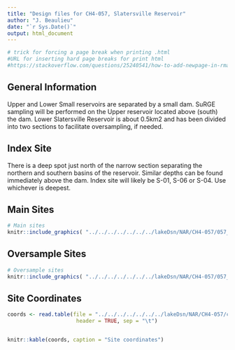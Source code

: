 ```yaml
---
title: "Design files for CH4-057, Slatersville Reservoir"
author: "J. Beaulieu"
date: "`r Sys.Date()`"
output: html_document
---
```


```r
# trick for forcing a page break when printing .html
#URL for inserting hard page breaks for print html
#https://stackoverflow.com/questions/25240541/how-to-add-newpage-in-rmarkdown-in-a-smart-way
```
## General Information
Upper and Lower Small reservoirs are separated by a small dam.  SuRGE sampling will be performed on the Upper reservoir located above (south) the dam.  Lower Slatersville Reservoir is about 0.5km2 and has been divided into two sections to facilitate oversampling, if needed.



## Index Site
There is a deep spot just north of the narrow section separating the northern and southern basins of the reservoir.  Similar depths can be found immediately above the dam.  Index site will likely be S-01, S-06 or S-04.  Use whichever is deepest.

## Main Sites
```r
# Main sites
knitr::include_graphics( "../../../../../../../lakeDsn/NAR/CH4-057/057_Main.png")
```
<P style="page-break-before: always">
  
  

## Oversample Sites
```r
# Oversample sites
knitr::include_graphics( "../../../../../../../lakeDsn/NAR/CH4-057/057_Over.png")
```

<P style="page-break-before: always">
## Site Coordinates
```r

coords <- read.table(file = "../../../../../../../lakeDsn/NAR/CH4-057/ch4_057Sites.txt",
                      header = TRUE, sep = "\t")


knitr::kable(coords, caption = "Site coordinates")
```